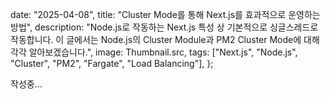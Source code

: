 

  date: "2025-04-08",
  title: "Cluster Mode를 통해 Next.js를 효과적으로 운영하는 방법",
  description:
    "Node.js로 작동하는 Next.js 특성 상 기본적으로 싱글스레드로 작동합니다. 이 글에서는 Node.js의 Cluster Module과 PM2 Cluster Mode에 대해 각각 알아보겠습니다.",
  image:
  Thumbnail.src,
  tags: ["Next.js", "Node.js", "Cluster", "PM2", "Fargate", "Load Balancing"],
};


작성중...


